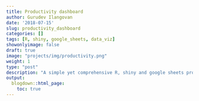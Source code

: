 ```yaml
---
title: Productivity dashboard
author: Gurudev Ilangovan
date: '2018-07-15'
slug: productivity_dashboard
categories: []
tags: [R, shiny, google_sheets, data_viz]
showonlyimage: false
draft: true
image: "projects/img/productivity.png"
weight: 1
type: "post"
description: "A simple yet comprehensive R, shiny and google sheets productivity tracker."
output:
  blogdown::html_page:
    toc: true
---
```



